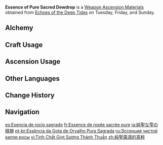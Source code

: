 {{Item Infobox
|id          = 114056
|image       = Item Essence of Pure Sacred Dewdrop.png
|type        = Weapon Ascension Materials
|group       = Sacred Dewdrops
|invCategory = Character Development Items
|quality     = 5
|description = A dense and pure solution, derived and refined from drops of the vast [[primordial sea]]. The ancient [[Remus|God King]] once believed it would bring eternal life and infinite wisdom, but listening carefully— it was quietly, faintly [[Prophecy of Fontaine|prophesizing the final end]] of all dissolving into one.<br>This was once the God King's unfinished [[Grand Symphony]] — a boundless, sourceless golden Ichor replacing the wild primeval waters, and the glorious immortal sages bringing nectar-like enlightenment to the ignorant corners of the world.<br>But the God King's delusions ultimately sank into the depths of the black [[Sea of Bygone Eras|abyss]], and with the ravages of time, the golden Ichor was eventually corroded by the primordial soup...<br>The tuner turned a blind eye to the evil omens, and supporting his broken body, continued to give life to his compatriots according to the plans once laid, so that the old order might one day return...<br>Even today, many mad poets and painters of [[Fontaine]] see the apocalypse experienced by [[Boethius]], a reminder of the inescapable cycle of the world.
|day1        = Tuesday
|day2        = Friday
|day3        = Sunday
|source1     = Echoes of the Deep Tides
|source2     = [[Parametric Transformer]]
}}
'''Essence of Pure Sacred Dewdrop''' is a [[Weapon Ascension Materials]] obtained from [[Echoes of the Deep Tides]] on Tuesday, Friday, and Sunday.

==Alchemy==
{{Recipe
|type = Crafting
|Spring of Pure Sacred Dewdrop = 3
|Mora = 1,075
|sort = Spring of Pure Sacred Dewdrop;Mora
}}

==Craft Usage==
{{Craft Usage}}

==Ascension Usage==
{{Ascension Usage}}

==Other Languages==
{{Other Languages
|en      = Essence of Pure Sacred Dewdrop
|zhs     = 纯圣露滴的真粹
|zhs_rm  = Chúnshèng Lùdī de Zhēncuì
|zht     = 純聖露滴的真粹
|zht_rm  = Chúnshèng Lùdī de Zhēncuì
|zh_tl   = 
|ja      = 純聖な雫の精髄
|ja_rm   = Junseina Shizuku no Seizui
|ja_tl   = 
|ko      = 성스러운 이슬의 정수
|ko_rm   = 
|ko_tl   = 
|es      = Esencia de rocío sagrado
|es_tl   = Essence of Sacred Dew
|fr      = Essence de rosée sacrée pure
|fr_tl   = Essence of Pure Sacred Dew
|ru      = Эссенция чистой капли росы
|ru_tl   = Essence of Pure Dewdrop
|th      = Essense of Pure Sacred Dewdrop
|vi      = Tinh Chất Giọt Sương Thánh Thuần
|vi_tl   = 
|de      = Essenz reinen heiligen Taus
|de_tl   = Essence of Pure Holy Dew
|id      = Essense of Pure Sacred Dewdrop
|pt      = Essência da Gota de Orvalho Pura Sagrada
|pt_tl   = 
|tr      = Saf Kutsal Çiy Damlasının Özü
|tr_tl   = Pure Sacred Dew Drop Essence
|it      = Essenza di Goccia di rugiada sacra pura
|it_tl   = Essence of Pure Sacred Dewdrop
}}

==Change History==
{{Change History|4.0}}

==Navigation==
{{Development Item Navbox|Weapon Materials}}

[[es:Esencia de rocío sagrado]]
[[fr:Essence de rosée sacrée pure]]
[[ja:純聖な雫の精髄]]
[[pt-br:Essência da Gota de Orvalho Pura Sagrada]]
[[ru:Эссенция чистой капли росы]]
[[vi:Tinh Chất Giọt Sương Thánh Thuần]]
[[zh:純聖露滴的真粹]]
